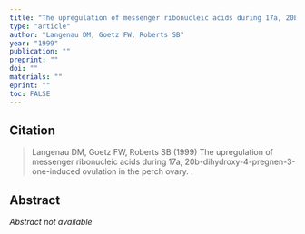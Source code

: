 ```yaml
---
title: "The upregulation of messenger ribonucleic acids during 17a, 20b-dihydroxy-4-pregnen-3-one-induced ovulation in the perch ovary"
type: "article"
author: "Langenau DM, Goetz FW, Roberts SB"
year: "1999"
publication: ""
preprint: ""
doi: ""
materials: ""
eprint: ""
toc: FALSE
---
```


## Citation

> Langenau DM, Goetz FW, Roberts SB (1999) The upregulation of messenger ribonucleic acids during 17a, 20b-dihydroxy-4-pregnen-3-one-induced ovulation in the perch ovary. . 

## Abstract

*Abstract not available*
